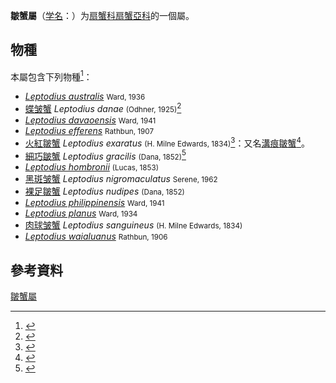 {{Link style|time=2015-12-13T14:40:21+00:00}}
{{Automatic taxobox
| name = 皺蟹屬<br />''Leptodius''
| image = Specimen of Leptodius exaratus.JPG
| image_caption = [[火红皱蟹|火红皱蟹]] ''L. exaratus''
| taxon = Leptodius
| authority = [[:en:Alphonse_Milne-Edwards|A. Milne-Edwards]], 1863
| subdivision_ranks = [[種_(生物)|種]]
| subdivision = [[#物種|見內文]]
}}
'''皺蟹屬'''（[[学名|学名]]：{{lang|la|'''''Leptodius'''''}}）为[[扇蟹科|扇蟹科]][[扇蟹亞科|扇蟹亞科]]的一個屬。

==物種==
本屬包含下列物種<ref name="Ng">{{cite journal |journal=[[Raffles_Bulletin_of_Zoology|Raffles Bulletin of Zoology]] |year=2008 |volume=17 |pages=1–286 |title=Systema Brachyurorum: Part I. An annotated checklist of extant Brachyuran crabs of the world |author=Peter K. L. Ng, Danièle Guinot & Peter J. F. Davie |url=http://rmbr.nus.edu.sg/rbz/biblio/s17/s17rbz.pdf |format=[[PDF|PDF]] |access-date=2014-03-18 |archive-date=2011-06-06 |archive-url=https://web.archive.org/web/20110606061453/http://rmbr.nus.edu.sg/rbz/biblio/s17/s17rbz.pdf |dead-url=no }}</ref>：
* ''[[Leptodius_australis|Leptodius australis]]'' <small>Ward, 1936</small>
* [[蝶皱蟹|蝶皱蟹]] ''Leptodius danae'' <small>(Odhner, 1925)</small><ref name='id11738'>{{cite web| url =http://www.bioinfo.cn/db05/BjdwSpecies.php?action=view&id=11738| title =蝶皱蟹| work =《中国动物物种编目数据库》| publisher =中国科学院微生物研究所| author =中国科学院动物研究所| accessdate =2009-04-28| deadurl =yes| archiveurl =https://web.archive.org/web/20160305025251/http://www.bioinfo.cn/db05/BjdwSpecies.php?action=view&id=11738| archivedate =2016-03-05}}</ref>
* ''[[Leptodius_davaoensis|Leptodius davaoensis]]'' <small>Ward, 1941</small>
* ''[[Leptodius_efferens|Leptodius efferens]]'' <small>Rathbun, 1907</small>
* [[火紅皺蟹|火紅皺蟹]] ''Leptodius exaratus'' <small>(H. Milne Edwards, 1834)</small><ref>{{cite web |title=火紅皺蟹 ''Leptodius exaratus'' |publisher=[[數位典藏與數位學習聯合目錄|數位典藏與數位學習聯合目錄]] |url=http://catalog.digitalarchives.tw/item/00/03/30/98.html |language=zh-hant |access-date=2014-03-18 |archive-date=2014-03-19 |archive-url=https://web.archive.org/web/20140319012850/http://catalog.digitalarchives.tw/item/00/03/30/98.html |dead-url=no }}</ref>：又名[[溝痕皺蟹|溝痕皺蟹]]<ref name=LungMei>{{cite book |url=http://issuu.com/hkwildlife/docs/lungmei_report_v3.0.0/63 |page=60 |language=zh-hant |title=大埔龍尾地理生態調查報告 |author=香港自然生態論壇 |date=2009-03 |access-date=2014-03-19 |archive-date=2016-03-26 |archive-url=https://web.archive.org/web/20160326055913/https://issuu.com/hkwildlife/docs/lungmei_report_v3.0.0/63 |dead-url=no }}</ref>。
*[[細巧皺蟹|細巧皺蟹]] ''Leptodius gracilis'' <small>(Dana, 1852)</small><ref>{{cite web |title=細巧皺蟹 ''Leptodius gracilis'' |publisher=[[數位典藏與數位學習聯合目錄|數位典藏與數位學習聯合目錄]] |url=http://catalog.digitalarchives.tw/item/00/03/30/97.html |language=zh-hant |access-date=2014-03-18 |archive-date=2014-03-19 |archive-url=https://web.archive.org/web/20140319013020/http://catalog.digitalarchives.tw/item/00/03/30/97.html |dead-url=no }}</ref>
* ''[[Leptodius_hombronii|Leptodius hombronii]]'' <small>(Lucas, 1853)</small>
* [[黑斑皱蟹|黑斑皱蟹]] ''Leptodius nigromaculatus'' <small>Serene, 1962</small>
* [[裸足皺蟹|裸足皺蟹]] ''Leptodius nudipes'' <small>(Dana, 1852)</small>
* ''[[Leptodius_philippinensis|Leptodius philippinensis]]'' <small>Ward, 1941</small>
* ''[[Leptodius_planus|Leptodius planus]]'' <small>Ward, 1934</small>
* [[肉球皱蟹|肉球皱蟹]] ''Leptodius sanguineus'' <small>(H. Milne Edwards, 1834)</small>
* ''[[Leptodius_waialuanus|Leptodius waialuanus]]'' <small>Rathbun, 1906</small>

==參考資料==
{{reflist}}
{{Taxonbar|from=Q3230045}}

[[Category:皺蟹屬|]]